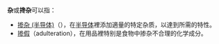 '''{{zy|掺|chān|ㄔㄢ}}杂'''或'''搀杂'''可以指：
* [[掺杂_(半导体)|掺杂 (半导体)]]（{{lang|en|Doping}}），在[[半导体|半导体]]裡添加適量的特定杂质，以達到所需的特性。
* [[掺假|掺假]]（adulteration），在用品裡特别是食物中掺杂不合理的化学成分。

{{disambig|Cat=二字作品消歧义}}